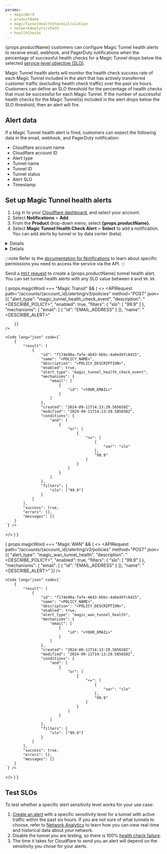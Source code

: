 ```yaml
---
params:
  - magicWord
  - productName
  - magicTunnelHealthCheckCalculation
  - networkAnalyticsPath
  - healthChecks
---
```



{props.productName} customers can configure Magic Tunnel health alerts to receive email, webhook, and PagerDuty notifications when the percentage of successful <GlossaryTooltip term="tunnel health-check">health checks</GlossaryTooltip> for a Magic Tunnel drops below the selected <a href={props.magicTunnelHealthCheckCalculation}>service-level objective (SLO)</a>.

Magic Tunnel health alerts will monitor the health check success rate of each Magic Tunnel included in the alert that has actively transferred customer traffic (excluding health check traffic) over the past six hours. Customers can define an SLO threshold for the percentage of health checks that must be successful for each Magic Tunnel. If the number of successful health checks for the Magic Tunnel(s) included in the alert drops below the SLO threshold, then an alert will fire.

## Alert data

If a Magic Tunnel health alert is fired, customers can expect the following data in the email, webhook, and PagerDuty notification:

- Cloudflare account name
- Cloudflare account ID
- Alert type
- Tunnel name
- Tunnel ID
- Tunnel status
- Alert SLO
- Timestamp

## Set up Magic Tunnel health alerts

<Tabs syncKey="dashPlusAPI"> <TabItem label="Dashboard">

1. Log in to your [Cloudflare dashboard](https://dash.cloudflare.com/login), and select your account.
2. Select **Notifications** > **Add**.
3. From the **Product** drop-down menu, select **{props.productName}**.
4. Select **Magic Tunnel Health Check Alert** > **Select** to add a notification. You can add alerts by tunnel or by data center (beta).

<Details header="Alert by tunnel">

5. Select **Alert by tunnel**.
6. Enter a name and description for the notification.
7. Add webhooks or an email address for the person who should receive the notification, and select **Next**.
8. Select the **Alert Sensitivity Level** threshold from the dropdown menu. The threshold is predefined to _Medium (98.0)_. There are options available between _Minimum (95.0)_ and _Maximum (99.9)_. Refer to <a href={props.magicTunnelHealthCheckCalculation}>Magic Tunnel health check calculation</a> for more information on this topic.
9. From the **Alert interval** drop-down menu, set the minimum amount of time that must pass before a duplicate alert is sent to you. Options range from five minutes to seven days.
10. Enable **Set as default alert for any new tunnels created in the future** if you want the alert sensitivity level you chose to be automatically applied to all new tunnels you create.
11. Select **Next**.
12. Choose the tunnels you want to receive alerts for, and select **Next**.
13. Review the details of your alert. If you are happy with them, select **Create alert**.

</Details>

<Details header="Alert by data center (beta)">

5. Select **Alert by data center**.
6. Enter a name and description for the notification.
7. Add webhooks or an email address for the person who should receive the notification, and select **Next**.
8. Select the **Alert Sensitivity Level** threshold from the dropdown menu. The threshold is predefined to _Medium (98.0)_. There are options available between _Minimum (95.0)_ and _Maximum (99.9)_. Refer to <a href={props.magicTunnelHealthCheckCalculation}>Magic Tunnel health check calculation</a> for more information on this topic.
9. From the **Alert interval** drop-down menu, set the minimum amount of time that must pass before a duplicate alert is sent to you. Options range from five minutes to seven days.
10. Choose the data centers you want to receive alerts for, and select **Next**.
11. Select the on-ramps for that data center you want to receive alerts for, and select **Next**.
12. Review the details of your alert. If you are happy with them, select **Create alert**.

</Details>

</TabItem> <TabItem label="API">

:::note
Refer to the [documentation for Notifications](/notifications/get-started/) to learn about specific permissions you need to access the service via the API.
:::

Send a [`POST` request](/api/resources/alerting/subresources/policies/methods/create/) to create a {props.productName} tunnel health alert. You can set tunnel health alerts with any SLO value between `0` and `99.99`.


{ props.magicWord === "Magic Transit" && (
  <>
	<APIRequest
		path="/accounts/{account_id}/alerting/v3/policies"
		method="POST"
		json={{
			"alert_type": "magic_tunnel_health_check_event",
			"description": "<DESCRIBE_POLICY>",
			"enabled": true,
			"filters": {
				"slo": [
					"99.9"
				]
			},
			"mechanisms": {
				"email": [
					{
						"id": "EMAIL_ADDRESS"
					}
				]},
			"name": "<DESCRIBE_ALERT>"

		}}
	/>

	<Code lang="json" code={`
		{
			"result": [
				{
					"id": "f174e90a-fafe-4643-bbbc-4a0ed4fc8415",
					"name": "<POLICY_NAME>",
					"description": "<POLICY_DESCRIPTION>",
					"enabled": true,
					"alert_type": "magic_tunnel_health_check_event",
					"mechanisms": {
						"email": [
							{
								"id": "<YOUR_EMAIL>"
							}
						]
					},
					"created": "2024-09-11T14:13:29.585658Z",
					"modified": "2024-09-11T14:13:29.585658Z",
					"conditions": {
						"and": [
							{
								"or": [
									{
										"<=": [
											{
												"var": "slo"
											},
											"99.9"
										]
									}
								]
							}
						]
					},
					"filters": {
						"slo": ["99.9"]
					}
				}
			],
			"success": true,
			"errors": [],
			"messages": []
		}
	`} />
  </>
  )
}

{ props.magicWord === "Magic WAN" && (
  <>
	<APIRequest
		path="/accounts/{account_id}/alerting/v3/policies"
		method="POST"
		json={{
			"alert_type": "magic_wan_tunnel_health",
			"description": "<DESCRIBE_POLICY>",
			"enabled": true,
			"filters": {
				"slo": [
					"99.9"
				]
			},
			"mechanisms": {
				"email": [
					{
						"id": "EMAIL_ADDRESS"
					}
				]},
			"name": "<DESCRIBE_ALERT>"
		}}
	/>

	<Code lang="json" code={`
		{
			"result": [
				{
					"id": "f174e90a-fafe-4643-bbbc-4a0ed4fc8415",
					"name": "<POLICY_NAME>",
					"description": "<POLICY_DESCRIPTION>",
					"enabled": true,
					"alert_type": "magic_wan_tunnel_health",
					"mechanisms": {
						"email": [
							{
								"id": "<YOUR_EMAIL>"
							}
						]
					},
					"created": "2024-09-11T14:13:29.585658Z",
					"modified": "2024-09-11T14:13:29.585658Z",
					"conditions": {
						"and": [
							{
								"or": [
									{
										"<=": [
											{
												"var": "slo"
											},
											"99.9"
										]
									}
								]
							}
						]
					},
					"filters": {
						"slo": ["99.9"]
					}
				}
			],
			"success": true,
			"errors": [],
			"messages": []
		}
	`} />


  </>
  )
}

</TabItem> </Tabs>

## Test SLOs

To test whether a specific alert sensitivity level works for your use case:

1. [Create an alert](#set-up-magic-tunnel-health-alerts) with a specific sensitivity level for a tunnel with active traffic within the past six hours. If you are not sure of what tunnels to choose, refer to <a href={props.networkAnalyticsPath}>Network Analytics</a> to learn how you can view real-time and historical data about your network.
2. Disable the tunnel you are testing, so there is 100% <a href={props.healthChecks}>health check failure</a>.
3. The time it takes for Cloudflare to send you an alert will depend on the sensitivity you chose for your alerts.
